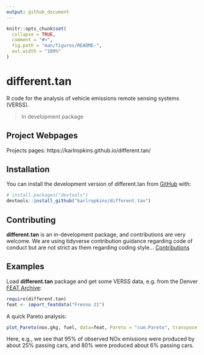```yaml
---
output: github_document
---
```


<!-- README.md is generated from README.Rmd. Please edit that file -->

```r
knitr::opts_chunk$set(
  collapse = TRUE,
  comment = "#>",
  fig.path = "man/figures/README-",
  out.width = "100%"
)
```

# different.tan

<!-- badges: start -->
<!-- badges: end -->

R code for the analysis of vehicle emissions remote sensing systems (VERSS).  

> In development package

## Project Webpages

Projects pages: https://karlropkins.github.io/different.tan/


## Installation

You can install the development version of different.tan from [GitHub](https://github.com/) with:

```r
# install.packages("devtools")
devtools::install_github("karlropkins/different.tan")
```

## Contributing

**different.tan** is an in-development package, and contributions are very welcome. We are using tidyverse contribution guidance regarding code of conduct but are not strict as them regarding coding style...  [Contributions](https://karlropkins.github.io/different.tan/CONTRIBUTING.html) 

## Examples

Load __different.tan__ package and get some VERSS data, e.g. from the Denver [FEAT Archive](https://digitalcommons.du.edu/feat/):

```r
require(different.tan)
feat <- import_featdata("Fresno 21")
```

A quick Pareto analysis:

```r
plot_Pareto(nox.gkg, fuel, data=feat, Pareto = "cum.Pareto", transpose.y.percent=c(80, 95))
```

Here, e.g., we see that 95\% of observed NOx emissions were produced by about 25\% passing cars, and 80\% were produced about 6\% passing cars.
